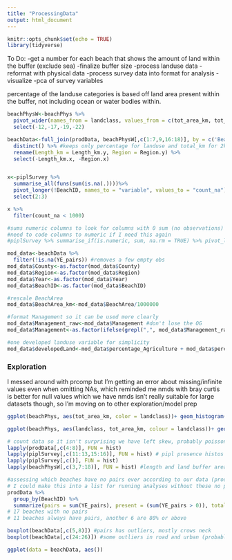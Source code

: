 ```yaml
---
title: "ProcessingData"
output: html_document
---
```


```r
knitr::opts_chunk$set(echo = TRUE)
library(tidyverse)
```

To Do:
-get a number for each beach that shows the amount of land within the buffer (exclude sea)
-finalize buffer size
-process landuse data
-reformat with physical data
-process survey data into format for analysis
-visualize
-pca of survey variables


percentage of the landuse categories is based off land area present within the buffer, not including ocean or water bodies within.


```r
beachPhysW<-beachPhys %>% 
  pivot_wider(names_from = landclass, values_from = c(tot_area_km, tot_area, percentage)) %>% 
  select(-12,-17,-19,-22)

beachData<-full_join(prodData, beachPhysW[,c(1:7,9,16:18)], by = c('BeachID')) %>% 
  distinct() %>% #keeps only percentage for landuse and total_km for 2km beach buffer
  rename(Length_km = Length_km.y, Region = Region.y) %>% 
  select(-Length_km.x, -Region.x)


x<-piplSurvey %>% 
  summarise_all(funs(sum(is.na(.))))%>%
  pivot_longer(!BeachID, names_to = "variable", values_to = "count_na") %>% 
  select(2:3)

x %>% 
  filter(count_na < 1000)

#sums numeric columns to look for columns with 0 sum (no observations)
#need to code columns to numeric if I need this again
#piplSurvey %>% summarise_if(is.numeric, sum, na.rm = TRUE) %>% pivot_longer(!year, names_to = "variable", values_to = "count_na") %>% select(2:3)
```


```r
mod_data<-beachData %>% 
  filter(!is.na(YE_pairs)) #removes a few empty obs
mod_data$County<-as.factor(mod_data$County)
mod_data$Region<-as.factor(mod_data$Region)
mod_data$Year<-as.factor(mod_data$Year)
mod_data$BeachID<-as.factor(mod_data$BeachID)

#rescale BeachArea
mod_data$BeachArea_km<-mod_data$BeachArea/1000000

#format Management so it can be used more clearly
mod_data$Management_raw<-mod_data$Management #don't lose the OG
mod_data$Management<-as.factor(ifelse(grepl(",", mod_data$Management_raw), "Mixed", mod_data$Management_raw))

#one developed landuse variable for simplicity
mod_data$developedLand<-mod_data$percentage_Agriculture + mod_data$percentage_Urban + mod_data$percentage_Road

```

### Exploration
I messed around with prcomp but I'm getting an error about missing/infinite values even when omitting NAs, which reminded me nmds with bray curtis is better for null values which we have
nmds isn't really suitable for large datasets though, so I'm moving on to other exploration/model prep

```r
ggplot(beachPhys, aes(tot_area_km, color = landclass))+ geom_histogram()+facet_wrap(~landclass, scales = "free")

ggplot(beachPhys, aes(landclass, tot_area_km, colour = landclass))+ geom_boxplot()+facet_wrap(~Region)
```


```r

# count data so it isn't surprising we have left skew, probably poisson dist.
lapply(prodData[,c(4:8)], FUN = hist)
lapply(piplSurvey[,c(11:13,15:16)], FUN = hist) # pipl presence histos
lapply(piplSurvey[,c()], FUN = hist)
lapply(beachPhysW[,c(3,7:18)], FUN = hist) #length and land buffer area are normal-ish, all others have left skew

#assessing which beaches have no pairs ever according to our data (prodData is CWS data)
# I could make this into a list for running analyses without these no pipl beaches
prodData %>% 
  group_by(BeachID) %>% 
  summarize(pairs = sum(YE_pairs), present = (sum(YE_pairs > 0)), total = n(), ratio = (sum(YE_pairs > 0)/n())) 
# 17 beaches with no pairs
# 11 beaches always have pairs, another 6 are 80% or above

```


```r
boxplot(beachData[,c(5,8)]) #pairs has outliers, mostly crows neck
boxplot(beachData[,c(24:26)]) #some outliers in road and urban (probably near halifax?)

ggplot(data = beachData, aes())
```










